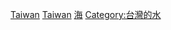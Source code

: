 {{Catnav|頁面分類|各種主題的頁面分類|按國家分類|各國交通|各國水路運輸}}
{{Catnav|頁面分類|各種主題的頁面分類|按國家分類|各國交通|台灣交通}}
{{Commons category|Water transport in Taiwan}}
[[Category:各國水路運輸|Taiwan]]
[[Category:亞洲各國水運|Taiwan]]
[[Category:台灣交通|海]]
[[Category:台灣的水|Category:台灣的水]]